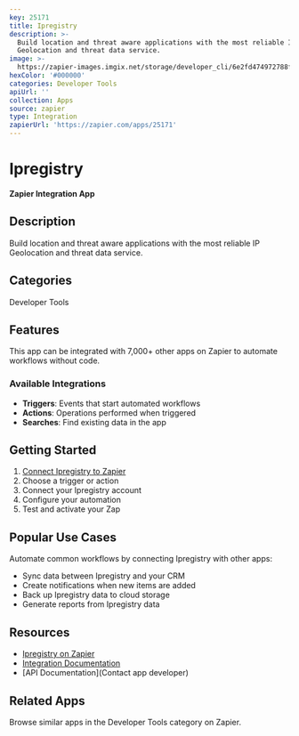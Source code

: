 ```yaml
---
key: 25171
title: Ipregistry
description: >-
  Build location and threat aware applications with the most reliable IP
  Geolocation and threat data service.
image: >-
  https://zapier-images.imgix.net/storage/developer_cli/6e2fd474972788f1ba4bbe58a135a034.png?auto=format%2Ccompress&ixlib=python-3.0.0&q=50
hexColor: '#000000'
categories: Developer Tools
apiUrl: ''
collection: Apps
source: zapier
type: Integration
zapierUrl: 'https://zapier.com/apps/25171'
---
```

# Ipregistry

**Zapier Integration App**

## Description

Build location and threat aware applications with the most reliable IP Geolocation and threat data service.

## Categories

Developer Tools

## Features

This app can be integrated with 7,000+ other apps on Zapier to automate workflows without code.

### Available Integrations

- **Triggers**: Events that start automated workflows
- **Actions**: Operations performed when triggered
- **Searches**: Find existing data in the app

## Getting Started

1. [Connect Ipregistry to Zapier](https://zapier.com/apps/25171)
2. Choose a trigger or action
3. Connect your Ipregistry account
4. Configure your automation
5. Test and activate your Zap

## Popular Use Cases

Automate common workflows by connecting Ipregistry with other apps:

- Sync data between Ipregistry and your CRM
- Create notifications when new items are added
- Back up Ipregistry data to cloud storage
- Generate reports from Ipregistry data

## Resources

- [Ipregistry on Zapier](https://zapier.com/apps/25171)
- [Integration Documentation](https://zapier.com/apps/25171/integrations)
- [API Documentation](Contact app developer)

## Related Apps

Browse similar apps in the Developer Tools category on Zapier.
